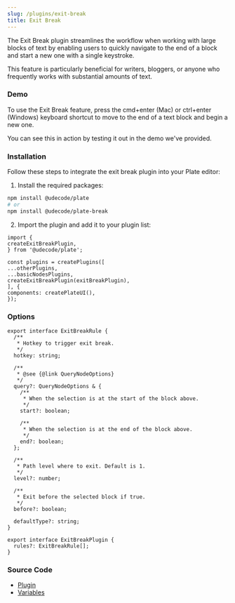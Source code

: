 ```yaml
---
slug: /plugins/exit-break
title: Exit Break
---
```




The Exit Break plugin streamlines the workflow when working with large blocks of text
by enabling users to quickly navigate to the end of a block and start a new one with a single keystroke.

This feature is particularly beneficial for writers, bloggers, or anyone who frequently works with substantial amounts of text.

### Demo

To use the Exit Break feature, press the cmd+enter (Mac) or ctrl+enter (Windows) keyboard shortcut to move to the end of a text block and begin a new one.

You can see this in action by testing it out in the demo we've provided.











<ExitBreakSandpack />


### Installation

Follow these steps to integrate the exit break plugin into your Plate editor:


1. Install the required packages:

```bash npm2yarn
npm install @udecode/plate
# or
npm install @udecode/plate-break
```

2. Import the plugin and add it to your plugin list:

```
import {
createExitBreakPlugin,
} from '@udecode/plate';

const plugins = createPlugins([
...otherPlugins,
...basicNodesPlugins,
createExitBreakPlugin(exitBreakPlugin),
], {
components: createPlateUI(),
});

```


### Options

```tsx
export interface ExitBreakRule {
  /**
   * Hotkey to trigger exit break.
   */
  hotkey: string;

  /**
   * @see {@link QueryNodeOptions}
   */
  query?: QueryNodeOptions & {
    /**
     * When the selection is at the start of the block above.
     */
    start?: boolean;

    /**
     * When the selection is at the end of the block above.
     */
    end?: boolean;
  };

  /**
   * Path level where to exit. Default is 1.
   */
  level?: number;

  /**
   * Exit before the selected block if true.
   */
  before?: boolean;

  defaultType?: string;
}

export interface ExitBreakPlugin {
  rules?: ExitBreakRule[];
}
```

### Source Code

- [Plugin](https://github.com/udecode/plate/blob/main/packages/editor/break/src/exit-break/createExitBreakPlugin.ts)
- [Variables](https://github.com/udecode/plate/blob/main/examples/src)
